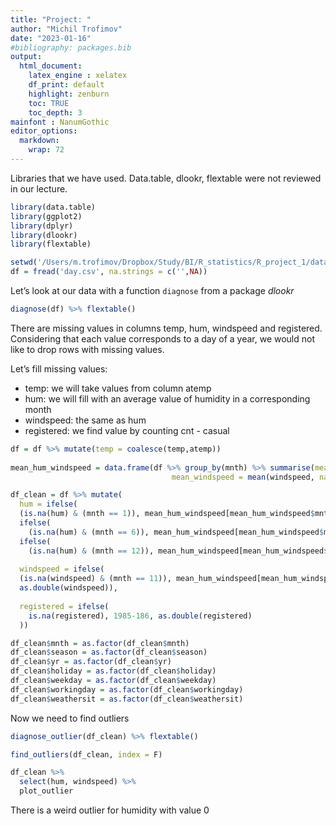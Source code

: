 ```yaml
---
title: "Project: "
author: "Michil Trofimov"
date: "2023-01-16"
#bibliography: packages.bib
output: 
  html_document:
    latex_engine : xelatex
    df_print: default
    highlight: zenburn
    toc: TRUE
    toc_depth: 3
mainfont : NanumGothic    
editor_options: 
  markdown: 
    wrap: 72
---
```


Libraries that we have used. Data.table, dlookr, flextable were not reviewed in our lecture.

```r
library(data.table)
library(ggplot2)
library(dplyr)
library(dlookr)
library(flextable)
```

```r
setwd('/Users/m.trofimov/Dropbox/Study/BI/R_statistics/R_project_1/data')
df = fread('day.csv', na.strings = c('',NA))
```

Let's look at our data with a function `diagnose` from a package
*dlookr*

```r
diagnose(df) %>% flextable()
```

There are missing values in columns temp, hum, windspeed and registered.
Considering that each value corresponds to a day of a year, we would not
like to drop rows with missing values.

Let's fill missing values:

-   temp: we will take values from column atemp
-   hum: we will fill with an average value of humidity in a
    corresponding month
-   windspeed: the same as hum
-   registered: we find value by counting cnt - casual

```r
df = df %>% mutate(temp = coalesce(temp,atemp))
                   
mean_hum_windspeed = data.frame(df %>% group_by(mnth) %>% summarise(mean_hum = mean(hum, na.rm = T),
                                    mean_windspeed = mean(windspeed, na.rm = T)))

df_clean = df %>% mutate(
  hum = ifelse(
  (is.na(hum) & (mnth == 1)), mean_hum_windspeed[mean_hum_windspeed$mnth == 1,]$mean_hum, 
  ifelse(
    (is.na(hum) & (mnth == 6)), mean_hum_windspeed[mean_hum_windspeed$mnth == 6,]$mean_hum,
  ifelse(
    (is.na(hum) & (mnth == 12)), mean_hum_windspeed[mean_hum_windspeed$mnth == 12,]$mean_hum, as.double(hum)))),
  
  windspeed = ifelse(
  (is.na(windspeed) & (mnth == 11)), mean_hum_windspeed[mean_hum_windspeed$mnth == 11,]$mean_windspeed, 
  as.double(windspeed)),
  
  registered = ifelse(
    is.na(registered), 1985-186, as.double(registered)
  ))

```

```r
df_clean$mnth = as.factor(df_clean$mnth)
df_clean$season = as.factor(df_clean$season)
df_clean$yr = as.factor(df_clean$yr)
df_clean$holiday = as.factor(df_clean$holiday)
df_clean$weekday = as.factor(df_clean$weekday)
df_clean$workingday = as.factor(df_clean$workingday)
df_clean$weathersit = as.factor(df_clean$weathersit)
```

Now we need to find outliers


```r
diagnose_outlier(df_clean) %>% flextable()
```

```r
find_outliers(df_clean, index = F)
```
```r
df_clean %>%
  select(hum, windspeed) %>%
  plot_outlier
```

There is a weird outlier for humidity with value 0
